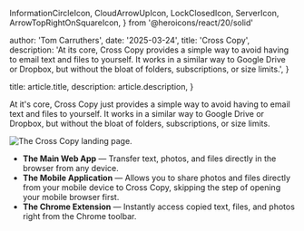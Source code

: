 
  InformationCircleIcon,
  CloudArrowUpIcon,
  LockClosedIcon,
  ServerIcon,
  ArrowTopRightOnSquareIcon,
} from '@heroicons/react/20/solid'

  author: 'Tom Carruthers',
  date: '2025-03-24',
  title: 'Cross Copy',
  description:
    'At its core, Cross Copy provides a simple way to avoid having to email text and files to yourself. It works in a similar way to Google Drive or Dropbox, but without the bloat of folders, subscriptions, or size limits.',
}

  title: article.title,
  description: article.description,
}


At it's core, Cross Copy just provides a simple way to avoid having
to email text and files to yourself. It works in a similar way to
Google Drive or Dropbox, but without the bloat of folders,
subscriptions, or size limits.

<Image src={hero} alt="The Cross Copy landing page." />

<ul className="mt-8 space-y-6 text-gray-300">
  <li className="flex gap-3 items-center">
    <CloudArrowUpIcon className="mt-1 h-5 w-5 text-indigo-600" aria-hidden="true" />
    <span>
      <strong className="font-semibold ">The Main Web App</strong> — Transfer text, photos, and files directly in the browser from any device.
    </span>
  </li>
  <li className="flex gap-3 items-center">
    <LockClosedIcon className="mt-1 h-5 w-5 text-indigo-600" aria-hidden="true" />
    <span>
      <strong className="font-semibold ">The Mobile Application</strong> — Allows you to share photos and files directly from your mobile device to Cross Copy, skipping the step of opening your mobile browser first.
    </span>
  </li>
  <li className="flex gap-4 items-center">
    <ServerIcon className="mt-1 h-8 w-8 text-indigo-600" aria-hidden="true" />
    <span>
      <strong className="font-semibold ">The Chrome Extension</strong> — Instantly access copied text, files, and photos right from the Chrome toolbar.
    </span>
  </li>
</ul>